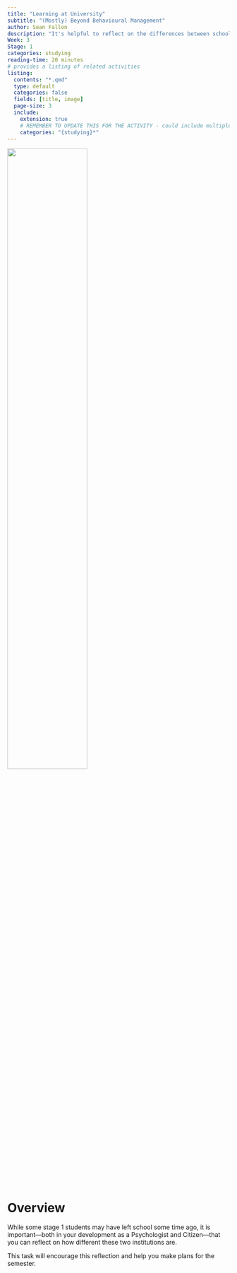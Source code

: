 ```yaml
---
title: "Learning at University"
subtitle: "(Mostly) Beyond Behavioural Management"
author: Sean Fallon
description: "It's helpful to reflect on the differences between school and university as you develop into your roles as Psychologists and Citizens..."
Week: 3
Stage: 1
categories: studying
reading-time: 20 minutes
# provides a listing of related activities
listing:
  contents: "*.qmd"
  type: default
  categories: false
  fields: [title, image]
  page-size: 3
  include:
    extension: true
    # REMEMBER TO UPDATE THIS FOR THE ACTIVITY - could include multiple categories
    categories: "{studying}*"
---
```


![](../images/DALL·E 2024-09-10 09.55.02 - studyinguni.webp){width=60%}

# Overview

While some stage 1 students may have left school some time ago, it is important---both in your development as a Psychologist and Citizen---that you can reflect on how different these two institutions are. 

This task will encourage this reflection and help you make plans for the semester.


<!--

There are many differences between school and university, but one I would like to focus on is that in their training, teachers spend a great deal of time learning about **behavioural management**. This is not the case for the academics who will lead your workshops and lectures at Plymouth. [Although, we still expect people to be courteous and respectful in teaching sessions].


Please read this document which give a brief outline of what behavioural management involves. https://www.gov.uk/government/publications/initial-teacher-training-itt-core-content-framework/the-trainee-teacher-behavioural-toolkit-a-summary



# Instructions

::: instruction
### XXX

XXX
:::

# Recording your work

XXXINSTRUCTION, and upload to Psylab as usual.

[Record your work here](https://psybot.llemma.net/){.submit-work .btn .btn-primary}

# Extension activities

If you found this task helpful or writing is something you struggle with, consider the following extension activities:

::: {#sample-listings}
:::


-->